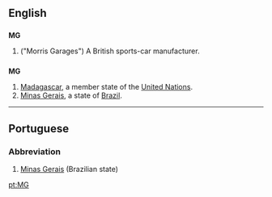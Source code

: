 {{see|mg|Mg}}
==English==

==={{initialism}}===
{{wikipedia|MG (car)}}
'''MG'''

# ("Morris Garages") A British sports-car manufacturer.

==={{abbreviation}}===
'''MG'''

# [[Madagascar]], a member state of the [[United Nations]].
#[[Minas Gerais]], a state of [[Brazil]].

----

==Portuguese==

===Abbreviation===
{{infl|pt|abbreviation}}

# [[Minas Gerais]] (Brazilian state)

[[pt:MG]]